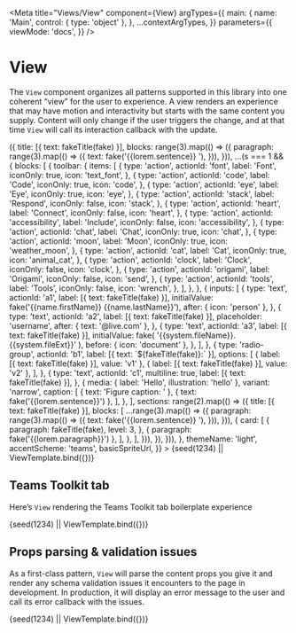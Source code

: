 

<Meta
  title="Views/View"
  component={View}
  argTypes={{
    main: {
      name: 'Main',
      control: { type: 'object' },
    },
    ...contextArgTypes,
  }}
  parameters={{
    viewMode: 'docs',
  }}
/>


# View

The `View` component organizes all patterns supported in this library into one
coherent “view” for the user to experience. A view renders an experience that
may have motion and interactivity but starts with the same content you
supply. Content will only change if the user triggers the change, and at
that time `View` will call its interaction callback with the update.

<Canvas withSource="none">
  <Story
    name="Intro"
    args={{
      main: {
        title: [{ text: 'Fluent Blocks' }],
        abstract: [
          {
            text: 'This is a demonstration of Fluent Blocks’ View component. ',
          },
          { text: fake('{{lorem.paragraph}}') },
        ],
        sections: range(4).map((s) => ({
          title: [{ text: fakeTitle(fake) }],
          blocks: range(3).map(() => ({
            paragraph: range(3).map(() => ({
              text: fake('{{lorem.sentence}} '),
            })),
          })),
          ...(s === 1 && {
            blocks: [
              {
                toolbar: {
                  items: [
                    {
                      type: 'action',
                      actionId: 'font',
                      label: 'Font',
                      iconOnly: true,
                      icon: 'text_font',
                    },
                    {
                      type: 'action',
                      actionId: 'code',
                      label: 'Code',
                      iconOnly: true,
                      icon: 'code',
                    },
                    {
                      type: 'action',
                      actionId: 'eye',
                      label: 'Eye',
                      iconOnly: true,
                      icon: 'eye',
                    },
                    {
                      type: 'action',
                      actionId: 'stack',
                      label: 'Respond',
                      iconOnly: false,
                      icon: 'stack',
                    },
                    {
                      type: 'action',
                      actionId: 'heart',
                      label: 'Connect',
                      iconOnly: false,
                      icon: 'heart',
                    },
                    {
                      type: 'action',
                      actionId: 'accessibility',
                      label: 'Include',
                      iconOnly: false,
                      icon: 'accessibility',
                    },
                    {
                      type: 'action',
                      actionId: 'chat',
                      label: 'Chat',
                      iconOnly: true,
                      icon: 'chat',
                    },
                    {
                      type: 'action',
                      actionId: 'moon',
                      label: 'Moon',
                      iconOnly: true,
                      icon: 'weather_moon',
                    },
                    {
                      type: 'action',
                      actionId: 'cat',
                      label: 'Cat',
                      iconOnly: true,
                      icon: 'animal_cat',
                    },
                    {
                      type: 'action',
                      actionId: 'clock',
                      label: 'Clock',
                      iconOnly: false,
                      icon: 'clock',
                    },
                    {
                      type: 'action',
                      actionId: 'origami',
                      label: 'Origami',
                      iconOnly: false,
                      icon: 'send',
                    },
                    {
                      type: 'action',
                      actionId: 'tools',
                      label: 'Tools',
                      iconOnly: false,
                      icon: 'wrench',
                    },
                  ],
                },
              },
              {
                inputs: [
                  {
                    type: 'text',
                    actionId: 'a1',
                    label: [{ text: fakeTitle(fake) }],
                    initialValue: fake('{{name.firstName}} {{name.lastName}}'),
                    after: { icon: 'person' },
                  },
                  {
                    type: 'text',
                    actionId: 'a2',
                    label: [{ text: fakeTitle(fake) }],
                    placeholder: 'username',
                    after: { text: '@live.com' },
                  },
                  {
                    type: 'text',
                    actionId: 'a3',
                    label: [{ text: fakeTitle(fake) }],
                    initialValue: fake(
                      '{{system.fileName}}.{{system.fileExt}}'
                    ),
                    before: { icon: 'document' },
                  },
                ],
              },
              {
                type: 'radio-group',
                actionId: 'b1',
                label: [{ text: `${fakeTitle(fake)}:` }],
                options: [
                  { label: [{ text: fakeTitle(fake) }], value: 'v1' },
                  { label: [{ text: fakeTitle(fake) }], value: 'v2' },
                ],
              },
              {
                type: 'text',
                actionId: 'c1',
                multiline: true,
                label: [{ text: fakeTitle(fake) }],
              },
              {
                media: { label: 'Hello', illustration: 'hello' },
                variant: 'narrow',
                caption: [
                  { text: 'Figure caption: ' },
                  { text: fake('{{lorem.sentence}}') },
                ],
              },
            ],
            sections: range(2).map(() => ({
              title: [{ text: fakeTitle(fake) }],
              blocks: [
                ...range(3).map(() => ({
                  paragraph: range(3).map(() => ({
                    text: fake('{{lorem.sentence}} '),
                  })),
                })),
                {
                  card: [
                    {
                      paragraph: fakeTitle(fake),
                      level: 3,
                    },
                    { paragraph: fake('{{lorem.paragraph}}') },
                  ],
                },
              ],
            })),
          }),
        })),
      },
      themeName: 'light',
      accentScheme: 'teams',
      basicSpriteUrl,
    }}
  >
    {seed(1234) || ViewTemplate.bind({})}
  </Story>
</Canvas>

<ArgsTable story="Intro" />

## Teams Toolkit tab

Here’s `View` rendering the Teams Toolkit tab boilerplate experience

<Canvas>
  <Story
    name="Teams Toolkit tab"
    args={{
      main: {
        title: 'Congratulations!',
        abstract: 'Your app is running in your local environment',
        message: { media: { label: 'Hello', illustration: 'hello' } },
        blocks: [
          {
            card: [
              {
                tabs: [
                  {
                    tab: { label: '1. Build your app locally' },
                    panel: [
                      { paragraph: 'Change this code', level: 2 },
                      {
                        paragraph: [
                          'The front end is a ',
                          { text: 'create-react-app', variant: 'code' },
                          '. The entry point is ',
                          { text: 'tabs/src/index.tsx', variant: 'code' },
                          '. Just save any file and this page will reload automatically.',
                        ],
                      },
                      {
                        paragraph: 'Get the current user',
                        level: 2,
                      },
                      {
                        paragraph:
                          'Access basic information about the user like this:',
                      },
                      {
                        caption:
                          'Javascript code for accessing the user’s basic information',
                        captionHidden: true,
                        media: {
                          label:
                            'Typescript code for fetching Teams user credentials',
                          code: 'const credential = new TeamsUserCredential();\nconst user = await credential.getUserInfo();',
                        },
                      },
                      {
                        paragraph: 'Get the user’s profile photo',
                        level: 2,
                      },
                      {
                        paragraph:
                          'Click below to authorize this app to read your profile photo using Microsoft Graph.',
                      },
                      {
                        inputs: [
                          {
                            type: 'button',
                            actionId: 'auth',
                            label: 'Authorize',
                            variant: 'primary',
                          },
                        ],
                        variant: 'narrow-block',
                      },
                    ],
                  },
                  {
                    tab: { label: '2. Provision & deploy to the cloud' },
                    panel: [
                      {
                        paragraph: 'Deploy to the cloud',
                        level: 2,
                      },
                      {
                        paragraph:
                          'Before publishing your app to Teams App Catalog, you may want to provision and deploy your app’s resources to the cloud to make sure your app will be running smoothly!',
                      },
                      {
                        paragraph: [
                          'To provision your resources, you can either use our CLI command ',
                          { text: 'teamsfx provision', variant: 'code' },
                          ' or apply “Teams: Provision in the cloud” in Command palette.',
                        ],
                      },
                      {
                        paragraph: [
                          'To deploy your app, you can either use our CLI command ',
                          { text: 'teamsfx deploy', variant: 'code' },
                          ' or apply “Teams: Deploy to the cloud” in Command palette.',
                        ],
                      },
                      {
                        media: {
                          light: 'https://i.ibb.co/LdW9rHH/deploy.png',
                          dark: 'https://i.ibb.co/LdW9rHH/deploy.png',
                          'high-contrast':
                            'https://i.ibb.co/LdW9rHH/deploy.png',
                          label:
                            'Screenshot of deploying in Visual Studio Code.',
                        },
                      },
                    ],
                  },
                  {
                    tab: { label: '3. Publish to Teams' },
                    panel: [
                      {
                        paragraph: 'Publish to Teams',
                        level: 2,
                      },
                      {
                        paragraph:
                          'Your app’s resources and infrastructure are deployed and ready? Publish and register your app to Teams app catalog to share your app with others in your organization!',
                      },
                      {
                        media: {
                          light: 'https://i.ibb.co/pj5VzYQ/publish.png',
                          dark: 'https://i.ibb.co/pj5VzYQ/publish.png',
                          'high-contrast':
                            'https://i.ibb.co/pj5VzYQ/publish.png',
                          label:
                            'Screenshot of publishing in Visual Studio Code.',
                        },
                      },
                    ],
                  },
                ],
                label: 'Steps to get started',
                tabListVariant: 'center',
              },
            ],
          },
        ],
      },
      accentScheme: 'teams',
    }}
  >
    {seed(1234) || ViewTemplate.bind({})}
  </Story>
</Canvas>

## Props parsing & validation issues

As a first-class pattern, `View` will parse the content props you give it
and render any schema validation issues it encounters to the page in
development. In production, it will display an error message to the user and
call its error callback with the issues.

<Canvas withSource="none">
  <Story
    name="Props validation"
    args={{
      main: {
        title: [{ potato: 'This content won’t be valid.' }],
      },
    }}
  >
    {seed(1234) || ViewTemplate.bind({})}
  </Story>
</Canvas>
